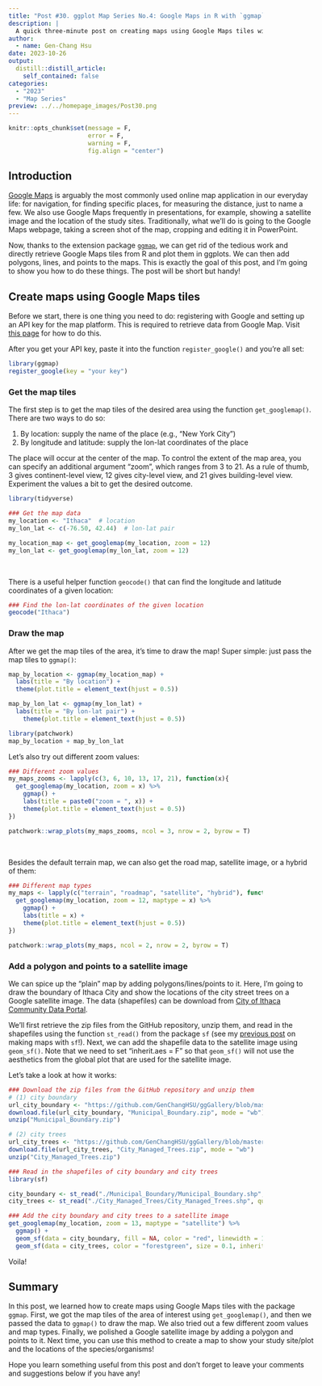```yaml
---
title: "Post #30. ggplot Map Series No.4: Google Maps in R with `ggmap`"
description: |
  A quick three-minute post on creating maps using Google Maps tiles with the package `ggmap`.
author:
  - name: Gen-Chang Hsu
date: 2023-10-26
output:
  distill::distill_article:
    self_contained: false
categories:
  - "2023"
  - "Map Series"
preview: ../../homepage_images/Post30.png
---
```


<!-- Webpage style -->

<style>
d-article a{
  color: #2780e3 !important;
  border-bottom: none !important;
}

d-article a:hover {
  color: #2780e3 !important;
  border-bottom: 2px solid !important;
}

d-byline {
  margin-left: -10% !important;
}

d-title {
  margin-left: -10%;
}

d-title h1{
  font-size: 45px;
  width: 130%;
}

d-article {
  margin-left: -10%;
}

p {
  width: 120%;
}

d-article h2 {
  width: 120%;
}

d-article h3 {
  width: 120%;
  font-size: 28px;
}

div.article-footer{
  width: 120%;
}

d-article div.sourceCode { 
  width: 120% !important;
}

d-article pre { 
  width: 120% !important;
}

div.l-body {
  width: 120% !important;
}

d-article ol {
  width: 120% !important;
}

d-article table thead tr {
  height: 60px !important;
  width: 210px !important;
}

d-article table thead th {
  height: 60px !important;
  font-size: 22px !important;
  width: 210px !important;
}

d-article table tbody tr td {
  font-size: 21px !important;
  height: 60px !important;
  text-align: center !important;
  width: 210px !important;
}

div.l-body img {
  margin-right: 30% !important;
}


</style>

<head>
  <base target="_blank">
</head>

```r
knitr::opts_chunk$set(message = F, 
                      error = F, 
                      warning = F,
                      fig.align = "center")

```

<!-- Start of the article -->

## Introduction

[Google Maps](https://www.google.com/maps) is arguably the most commonly used online map application in our everyday life: for navigation, for finding specific places, for measuring the distance, just to name a few. We also use Google Maps frequently in presentations, for example, showing a satellite image and the location of the study sites. Traditionally, what we'll do is going to the Google Maps webpage, taking a screen shot of the map, cropping and editing it in PowerPoint.

Now, thanks to the extension package [`ggmap`](https://github.com/dkahle/ggmap), we can get rid of the tedious work and directly retrieve Google Maps tiles from R and plot them in ggplots. We can then add polygons, lines, and points to the maps. This is exactly the goal of this post, and I'm going to show you how to do these things. The post will be short but handy!


## Create maps using Google Maps tiles

Before we start, there is one thing you need to do: registering with Google and setting up an API key for the map platform. This is required to retrieve data from Google Map. Visit [this page](https://developers.google.com/maps/documentation/embed/get-api-key) for how to do this.

After you get your API key, paste it into the function `register_google()` and you're all set:

```r
library(ggmap)
register_google(key = "your key")

```

### Get the map tiles

The first step is to get the map tiles of the desired area using the function `get_googlemap()`. There are two ways to do so: 

1. By location: supply the name of the place (e.g., "New York City")
2. By longitude and latitude: supply the lon-lat coordinates of the place

The place will occur at the center of the map. To control the extent of the map area, you can specify an additional argument "zoom", which ranges from 3 to 21. As a rule of thumb, 3 gives continent-level view, 12 gives city-level view, and 21 gives building-level view. Experiment the values a bit to get the desired outcome.

```r
library(tidyverse)

### Get the map data
my_location <- "Ithaca"  # location
my_lon_lat <- c(-76.50, 42.44)  # lon-lat pair

my_location_map <- get_googlemap(my_location, zoom = 12)
my_lon_lat <- get_googlemap(my_lon_lat, zoom = 12)

```

<br>

There is a useful helper function `geocode()` that can find the longitude and latitude coordinates of a given location:

```r
### Find the lon-lat coordinates of the given location
geocode("Ithaca")

```

### Draw the map

After we get the map tiles of the area, it's time to draw the map! Super simple: just pass the map tiles to `ggmap()`:

```r
map_by_location <- ggmap(my_location_map) + 
  labs(title = "By location") + 
  theme(plot.title = element_text(hjust = 0.5))

map_by_lon_lat <- ggmap(my_lon_lat) + 
  labs(title = "By lon-lat pair") +
    theme(plot.title = element_text(hjust = 0.5))

library(patchwork)
map_by_location + map_by_lon_lat

```

Let's also try out different zoom values:

```r
### Different zoom values
my_maps_zooms <- lapply(c(3, 6, 10, 13, 17, 21), function(x){
  get_googlemap(my_location, zoom = x) %>% 
    ggmap() + 
    labs(title = paste0("zoom = ", x)) +
    theme(plot.title = element_text(hjust = 0.5))
})

patchwork::wrap_plots(my_maps_zooms, ncol = 3, nrow = 2, byrow = T)

```

<br>

Besides the default terrain map, we can also get the road map, satellite image, or a hybrid of them: 

```r
### Different map types
my_maps <- lapply(c("terrain", "roadmap", "satellite", "hybrid"), function(x){
  get_googlemap(my_location, zoom = 12, maptype = x) %>% 
    ggmap() + 
    labs(title = x) +
    theme(plot.title = element_text(hjust = 0.5))
})

patchwork::wrap_plots(my_maps, ncol = 2, nrow = 2, byrow = T)

```


### Add a polygon and points to a satellite image

We can spice up the "plain" map by adding polygons/lines/points to it. Here, I'm going to draw the boundary of Ithaca City and show the locations of the city street trees on a Google satellite image. The data (shapefiles) can be download from [City of Ithaca Community Data Portal](https://data-ithacany.opendata.arcgis.com/).

We'll first retrieve the zip files from the GitHub repository, unzip them, and read in the shapefiles using the function `st_read()` from the package `sf` (see my [previous post](https://genchanghsu.github.io/ggGallery/posts/2023-05-24-post-26-ggplot-map-series-no2-simple-feature-maps/) on making maps with `sf`!). Next, we can add the shapefile data to the satellite image using `geom_sf()`. Note that we need to set "inherit.aes = F" so that `geom_sf()` will not use the aesthetics from the global plot that are used for the satellite image.

Let's take a look at how it works:

```r
### Download the zip files from the GitHub repository and unzip them
# (1) city boundary
url_city_boundary <- "https://github.com/GenChangHSU/ggGallery/blob/master/_posts/2023-10-26-post-30-ggplot-map-series-no4-creating-maps-with-ggmap/Municipal_Boundary.zip?raw=TRUE"
download.file(url_city_boundary, "Municipal_Boundary.zip", mode = "wb")
unzip("Municipal_Boundary.zip")

# (2) city trees
url_city_trees <- "https://github.com/GenChangHSU/ggGallery/blob/master/_posts/2023-10-26-post-30-ggplot-map-series-no4-creating-maps-with-ggmap/City_Managed_Trees.zip?raw=TRUE"
download.file(url_city_trees, "City_Managed_Trees.zip", mode = "wb")
unzip("City_Managed_Trees.zip")

### Read in the shapefiles of city boundary and city trees
library(sf)

city_boundary <- st_read("./Municipal_Boundary/Municipal_Boundary.shp", quiet = T)
city_trees <- st_read("./City_Managed_Trees/City_Managed_Trees.shp", quiet = T)

### Add the city boundary and city trees to a satellite image
get_googlemap(my_location, zoom = 13, maptype = "satellite") %>% 
  ggmap() + 
  geom_sf(data = city_boundary, fill = NA, color = "red", linewidth = 1, inherit.aes = F) +  # need to set "inherit.aes = F"
  geom_sf(data = city_trees, color = "forestgreen", size = 0.1, inherit.aes = F)

```

Voila!


## Summary

In this post, we learned how to create maps using Google Maps tiles with the package `ggmap`. First, we got the map tiles of the area of interest using `get_googlemap()`, and then we passed the data to `ggmap()` to draw the map. We also tried out a few different zoom values and map types. Finally, we polished a Google satellite image by adding a polygon and points to it. Next time, you can use this method to create a map to show your study site/plot and the locations of the species/organisms!

Hope you learn something useful from this post and don't forget to leave your comments and suggestions below if you have any!


